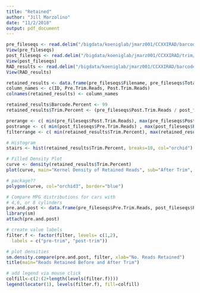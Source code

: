 ```yaml
---
title: "Retained"
author: "Jill Marzolino"
date: "11/2/2018"
output: pdf_document
---
```


```r
pre_fileseqs <- read.delim("/bigdata/koeniglab/jmarz001/CCXXIRAD/barcode/quality/pre_fileseqs.txt")
View(pre_fileseqs)
post_fileseqs <- read.delim("/bigdata/koeniglab/jmarz001/CCXXIRAD/trim/fastqc/post_fileseqs.txt")
View(post_fileseqs)
RAD_results <- read.delim("/bigdata/koeniglab/jmarz001/CCXXIRAD/barcode/results/RAD_results", header=FALSE, comment.char="#")
View(RAD_results)

retained_results <- data.frame(pre_fileseqs$Filename, pre_fileseqs$Total.Sequences, post_fileseqs$Total.Sequences)
column_names <- c(ID, Pre.Trim.Reads, Post.Trim.Reads)
colnames(retained_results) <- column_names

retained_results$Barcode.Percent <- 99
retained_results$Trim.Percent <- (pre_fileseqs$Post.Trim.Reads / post_fileseqs$Pre.Trim.Reads)*100
```


```r
prerange <- c( min(pre_fileseqs$Post.Trim.Reads), max(pre_fileseqs$Post.Trim.Reads))
postrange <- c( min(post_fileseqs$Pre.Trim.Reads) , max(post_fileseqs$Pre.Trim.Reads))
filterrange <- c( min(retained_results$Trim.Percent), max(retained_results$Trim.Percent))
```


```r
# Histogram
stairs <- hist(retained_results$Trim.Percent, breaks=10, col="orchid")

# Filled Density Plot
curve <- density(retained_results$Trim.Percent)
plot(curve, main="Kernel Density of Retained Reads", sub="After Trim", xlim=filterrange)

# package??
polygon(curve, col="orchid3", border="blue")
```


```r
# Compare MPG distributions for cars with
# 4,6, or 8 cylinders
pre.and.post <- data.frame(pre_fileseqs$Pre.Trim.Reads, post_fileseqs$Post.Trim.Reads)
library(sm)
attach(pre.and.post)

# create value labels
filter.f <- factor(filter, levels= c(1,2),
  labels = c("pre-trim", "post-trim"))

# plot densities
sm.density.compare(pre.and.post, filter, xlab="No. Reads Retained")
title(main="Reads Retained Before and After Trim")

# add legend via mouse click
colfill<-c(2:(2+length(levels(filter.f))))
legend(locator(1), levels(filter.f), fill=colfill)
```
